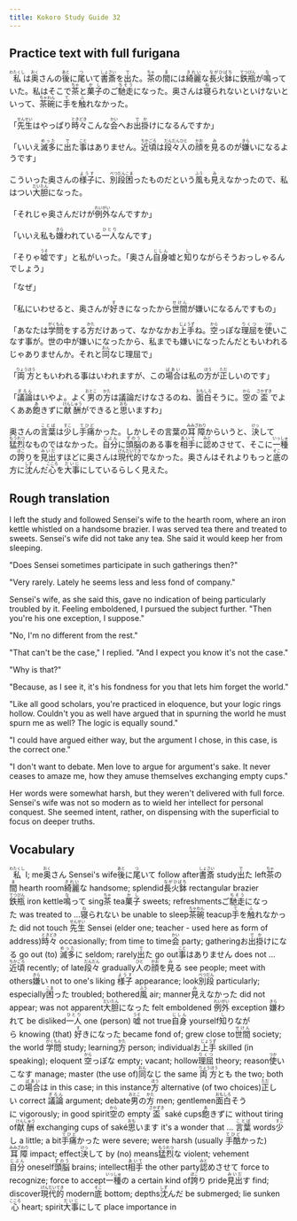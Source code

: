 ```yaml
---
title: Kokoro Study Guide 32
---
```


## Practice text with full furigana

<p>
<ruby><rb>私</rb><rt>わたくし</rt></ruby>は<ruby><rb>奥</rb><rt>おく</rt></ruby>さんの<ruby><rb>後</rb><rt>あと</rt></ruby>に<ruby><rb>尾</rb><rt>つ</rt></ruby>いて<ruby><rb>書斎</rb><rt>しょさい</rt></ruby>を<ruby><rb>出</rb><rt>で</rt></ruby>た。<ruby><rb>茶</rb><rt>ちゃ</rt></ruby>の<ruby><rb>間</rb><rt>ま</rt></ruby>には<ruby><rb>綺麗</rb><rt>きれい</rt></ruby>な<ruby><rb>長火鉢</rb><rt>ながひばち</rt></ruby>に<ruby><rb>鉄瓶</rb><rt>てつびん</rt></ruby>が<ruby><rb>鳴</rb><rt>な</rt></ruby>っていた。私はそこで<ruby><rb>茶</rb><rt>ちゃ</rt></ruby>と<ruby><rb>菓子</rb><rt>かし</rt></ruby>のご<ruby><rb>馳走</rb><rt>ちそう</rt></ruby>になった。奥さんは<ruby><rb>寝</rb><rt>ね</rt></ruby>られないといけないといって、<ruby><rb>茶碗</rb><rt>ちゃわん</rt></ruby>に<ruby><rb>手</rb><rt>て</rt></ruby>を<ruby><rb>触</rb><rt>ふ</rt></ruby>れなかった。
</p>

<p>
「<ruby><rb>先生</rb><rt>せんせい</rt></ruby>はやっぱり<ruby><rb>時々</rb><rt>ときどき</rt></ruby>こんな<ruby><rb>会</rb><rt>かい</rt></ruby>へお<ruby><rb>出掛</rb><rt>でか</rt></ruby>けになるんですか」
</p>

<p>
「いいえ<ruby><rb>滅多</rb><rt>めった</rt></ruby>に<ruby><rb>出</rb><rt>で</rt></ruby>た<ruby><rb>事</rb><rt>こと</rt></ruby>はありません。<ruby><rb>近頃</rb><rt>ちかごろ</rt></ruby>は<ruby><rb>段々</rb><rt>だんだん</rt></ruby><ruby><rb>人</rb><rt>ひと</rt></ruby>の<ruby><rb>顔</rb><rt>かお</rt></ruby>を<ruby><rb>見</rb><rt>み</rt></ruby>るのが<ruby><rb>嫌</rb><rt>きら</rt></ruby>いになるようです」
</p>

<p>
こういった奥さんの<ruby><rb>様子</rb><rt>ようす</rt></ruby>に、<ruby><rb>別段</rb><rt>べつだん</rt></ruby><ruby><rb>困</rb><rt>こま</rt></ruby>ったものだという<ruby><rb>風</rb><rt>ふう</rt></ruby>も<ruby><rb>見</rb><rt>み</rt></ruby>えなかったので、私はつい<ruby><rb>大胆</rb><rt>だいたん</rt></ruby>になった。
</p>

<p>
「それじゃ奥さんだけが<ruby><rb>例外</rb><rt>れいがい</rt></ruby>なんですか」
</p>

<p>
「いいえ私も<ruby><rb>嫌</rb><rt>きら</rt></ruby>われている<ruby><rb>一人</rb><rt>ひとり</rt></ruby>なんです」
</p>

<p>
「そりゃ<ruby><rb>嘘</rb><rt>うそ</rt></ruby>です」と私がいった。「奥さん<ruby><rb>自身</rb><rt>じしん</rt></ruby>嘘と<ruby><rb>知</rb><rt>し</rt></ruby>りながらそうおっしゃるんでしょう」
</p>

「なぜ」

<p>
「私にいわせると、奥さんが<ruby><rb>好</rb><rt>す</rt></ruby>きになったから<ruby><rb>世間</rb><rt>せけん</rt></ruby>が嫌いになるんですもの」
</p>

<p>
「あなたは<ruby><rb>学問</rb><rt>がくもん</rt></ruby>をする<ruby><rb>方</rb><rt>かた</rt></ruby>だけあって、なかなかお<ruby><rb>上手</rb><rt>じょうず</rt></ruby>ね。<ruby><rb>空</rb><rt>から</rt></ruby>っぽな<ruby><rb>理屈</rb><rt>りくつ</rt></ruby>を<ruby><rb>使</rb><rt>つか</rt></ruby>いこなす事が。世の中が嫌いになったから、私までも嫌いになったんだともいわれるじゃありませんか。それと<ruby><rb>同</rb><rt>おん</rt></ruby>なじ理屈で」
</p>

<p>
「<ruby><rb>両方</rb><rt>りょうほう</rt></ruby>ともいわれる事はいわれますが、この<ruby><rb>場合</rb><rt>ばあい</rt></ruby>は私の<ruby><rb>方</rb><rt>ほう</rt></ruby>が<ruby><rb>正</rb><rt>ただ</rt></ruby>しいのです」
</p>

<p>
「<ruby><rb>議論</rb><rt>ぎろん</rt></ruby>はいやよ。よく<ruby><rb>男</rb><rt>おとこ</rt></ruby>の<ruby><rb>方</rb><rt>かた</rt></ruby>は議論だけなさるのね、<ruby><rb>面白</rb><rt>おもしろ</rt></ruby>そうに。<ruby><rb>空</rb><rt>から</rt></ruby>の<ruby><rb>盃</rb><rt>さかずき</rt></ruby>でよくああ<ruby><rb>飽</rb><rt>あ</rt></ruby>きずに<ruby><rb>献酬</rb><rt>けんしゅう</rt></ruby>ができると<ruby><rb>思</rb><rt>おも</rt></ruby>いますわ」
</p>

<p>
奥さんの<ruby><rb>言葉</rb><rt>ことば</rt></ruby>は<ruby><rb>少</rb><rt>すこ</rt></ruby>し<ruby><rb>手痛</rb><rt>てひど</rt></ruby>かった。しかしその言葉の<ruby><rb>耳障</rb><rt>みみざわり</rt></ruby>からいうと、<ruby><rb>決</rb><rt>けっ</rt></ruby>して<ruby><rb>猛烈</rb><rt>もうれつ</rt></ruby>なものではなかった。<ruby><rb>自分</rb><rt>じぶん</rt></ruby>に<ruby><rb>頭脳</rb><rt>ずのう</rt></ruby>のある事を<ruby><rb>相手</rb><rt>あいて</rt></ruby>に<ruby><rb>認</rb><rt>みと</rt></ruby>めさせて、そこに<ruby><rb>一種</rb><rt>いっしゅ</rt></ruby>の<ruby><rb>誇</rb><rt>ほこ</rt></ruby>りを<ruby><rb>見出</rb><rt>みいだ</rt></ruby>すほどに奥さんは<ruby><rb>現代的</rb><rt>げんだいてき</rt></ruby>でなかった。奥さんはそれよりもっと<ruby><rb>底</rb><rt>そこ</rt></ruby>の方に<ruby><rb>沈</rb><rt>しず</rt></ruby>んだ<ruby><rb>心</rb><rt>こころ</rt></ruby>を<ruby><rb>大事</rb><rt>だいじ</rt></ruby>にしているらしく見えた。
</p>


## Rough translation

I left the study and followed Sensei's wife to the hearth room, where an iron kettle whistled on a handsome brazier. I was served tea there and treated to sweets. Sensei's wife did not take any tea. She said it would keep her from sleeping.

"Does Sensei sometimes participate in such gatherings then?"

"Very rarely. Lately he seems less and less fond of company."

Sensei's wife, as she said this, gave no indication of being particularly troubled by it. Feeling emboldened, I pursued the subject further. "Then you're his one exception, I suppose."

"No, I'm no different from the rest."

"That can't be the case," I replied. "And I expect you know it's not the case."

"Why is that?"

"Because, as I see it, it's his fondness for you that lets him forget the world."

"Like all good scholars, you're practiced in eloquence, but your logic rings hollow. Couldn't you as well have argued that in spurning the world he must spurn me as well? The logic is equally sound."

"I could have argued either way, but the argument I chose, in this case, is the correct one."

"I don't want to debate. Men love to argue for argument's sake. It never ceases to amaze me, how they amuse themselves exchanging empty cups."

Her words were somewhat harsh, but they weren't delivered with full force. Sensei's wife was not so modern as to wield her intellect for personal conquest. She seemed intent, rather, on dispensing with the superficial to focus on deeper truths.


## Vocabulary

<p>
<span class="vocabstudy"><ruby><rb>私</rb><rt>わたくし</rt></ruby>&nbsp;I; me</span><span class="vocabstudy"><ruby><rb>奥</rb><rt>おく</rt></ruby>さん&nbsp;Sensei's wife</span><span class="vocabstudy"><ruby><rb>後</rb><rt>あと</rt></ruby>に<ruby><rb>尾</rb><rt>つ</rt></ruby>いて&nbsp;follow after</span><span class="vocabstudy"><ruby><rb>書斎</rb><rt>しょさい</rt></ruby>&nbsp;study</span><span class="vocabstudy"><ruby><rb>出</rb><rt>で</rt></ruby>た&nbsp;left</span><span class="vocabstudy"><ruby><rb>茶</rb><rt>ちゃ</rt></ruby>の<ruby><rb>間</rb><rt>ま</rt></ruby>&nbsp;hearth room</span><span class="vocabstudy"><ruby><rb>綺麗</rb><rt>きれい</rt></ruby>な&nbsp;handsome; splendid</span><span class="vocabstudy"><ruby><rb>長火鉢</rb><rt>ながひばち</rt></ruby>&nbsp;rectangular brazier</span><span class="vocabstudy"><ruby><rb>鉄瓶</rb><rt>てつびん</rt></ruby>&nbsp;iron kettle</span><span class="vocabstudy"><ruby><rb>鳴</rb><rt>な</rt></ruby>って&nbsp;sing</span><span class="vocabstudy"><ruby><rb>茶</rb><rt>ちゃ</rt></ruby>&nbsp;tea</span><span class="vocabstudy"><ruby><rb>菓子</rb><rt>かし</rt></ruby>&nbsp;sweets; refreshments</span><span class="vocabstudy">ご<ruby><rb>馳走</rb><rt>ちそう</rt></ruby>になった&nbsp;was treated to ...</span><span class="vocabstudy"><ruby><rb>寝</rb><rt>ね</rt></ruby>られない&nbsp;be unable to sleep</span><span class="vocabstudy"><ruby><rb>茶碗</rb><rt>ちゃわん</rt></ruby>&nbsp;teacup</span><span class="vocabstudy"><ruby><rb>手</rb><rt>て</rt></ruby>を<ruby><rb>触</rb><rt>ふ</rt></ruby>れなかった&nbsp;did not touch</span>
<span class="vocabstudy"><ruby><rb>先生</rb><rt>せんせい</rt></ruby>&nbsp;Sensei (elder one; teacher - used here as form of address)</span><span class="vocabstudy"><ruby><rb>時々</rb><rt>ときどき</rt></ruby>&nbsp;occasionally; from time to time</span><span class="vocabstudy"><ruby><rb>会</rb><rt>かい</rt></ruby>&nbsp;party; gathering</span><span class="vocabstudy">お<ruby><rb>出掛</rb><rt>でか</rt></ruby>けになる&nbsp;go out (to)</span>
<span class="vocabstudy"><ruby><rb>滅多</rb><rt>めった</rt></ruby>に&nbsp;seldom; rarely</span><span class="vocabstudy"><ruby><rb>出</rb><rt>で</rt></ruby>た&nbsp;go out</span><span class="vocabstudy"><ruby><rb>事</rb><rt>こと</rt></ruby>はありません&nbsp;does not ...</span><span class="vocabstudy"><ruby><rb>近頃</rb><rt>ちかごろ</rt></ruby>&nbsp;recently; of late</span><span class="vocabstudy"><ruby><rb>段々</rb><rt>だんだん</rt></ruby>&nbsp;gradually</span><span class="vocabstudy"><ruby><rb>人</rb><rt>ひと</rt></ruby>の<ruby><rb>顔</rb><rt>かお</rt></ruby>を<ruby><rb>見</rb><rt>み</rt></ruby>る&nbsp;see people; meet with others</span><span class="vocabstudy"><ruby><rb>嫌</rb><rt>きら</rt></ruby>い&nbsp;not to one's liking</span>
<span class="vocabstudy"><ruby><rb>様子</rb><rt>ようす</rt></ruby>&nbsp;appearance; look</span><span class="vocabstudy"><ruby><rb>別段</rb><rt>べつだん</rt></ruby>&nbsp;particularly; especially</span><span class="vocabstudy"><ruby><rb>困</rb><rt>こま</rt></ruby>った&nbsp;troubled; bothered</span><span class="vocabstudy"><ruby><rb>風</rb><rt>ふう</rt></ruby>&nbsp;air; manner</span><span class="vocabstudy"><ruby><rb>見</rb><rt>み</rt></ruby>えなかった&nbsp;did not appear; was not apparent</span><span class="vocabstudy"><ruby><rb>大胆</rb><rt>だいたん</rt></ruby>になった&nbsp;felt emboldened</span>
<span class="vocabstudy"><ruby><rb>例外</rb><rt>れいがい</rt></ruby>&nbsp;exception</span>
<span class="vocabstudy"><ruby><rb>嫌</rb><rt>きら</rt></ruby>われて&nbsp;be disliked</span><span class="vocabstudy"><ruby><rb>一人</rb><rt>ひとり</rt></ruby>&nbsp;one (person)</span>
<span class="vocabstudy"><ruby><rb>嘘</rb><rt>うそ</rt></ruby>&nbsp;not true</span><span class="vocabstudy"><ruby><rb>自身</rb><rt>じしん</rt></ruby>&nbsp;yourself</span><span class="vocabstudy"><ruby><rb>知</rb><rt>し</rt></ruby>りながら&nbsp;knowing (that)</span>
<span class="vocabstudy"><ruby><rb>好</rb><rt>す</rt></ruby>きになった&nbsp;became fond of; grew close to</span><span class="vocabstudy"><ruby><rb>世間</rb><rt>せけん</rt></ruby>&nbsp;society; the world</span>
<span class="vocabstudy"><ruby><rb>学問</rb><rt>がくもん</rt></ruby>&nbsp;study; learning</span><span class="vocabstudy"><ruby><rb>方</rb><rt>かた</rt></ruby>&nbsp;person; individual</span><span class="vocabstudy">お<ruby><rb>上手</rb><rt>じょうず</rt></ruby>&nbsp;skilled (in speaking); eloquent </span><span class="vocabstudy"><ruby><rb>空</rb><rt>から</rt></ruby>っぽな&nbsp;empty; vacant; hollow</span><span class="vocabstudy"><ruby><rb>理屈</rb><rt>りくつ</rt></ruby>&nbsp;theory; reason</span><span class="vocabstudy"><ruby><rb>使</rb><rt>つか</rt></ruby>いこなす&nbsp;manage; master (the use of)</span><span class="vocabstudy"><ruby><rb>同</rb><rt>おん</rt></ruby>なじ&nbsp;the same</span>
<span class="vocabstudy"><ruby><rb>両方</rb><rt>りょうほう</rt></ruby>とも&nbsp;the two; both</span><span class="vocabstudy">この<ruby><rb>場合</rb><rt>ばあい</rt></ruby>は&nbsp;in this case; in this instance</span><span class="vocabstudy"><ruby><rb>方</rb><rt>ほう</rt></ruby>&nbsp;alternative (of two choices)</span><span class="vocabstudy"><ruby><rb>正</rb><rt>ただ</rt></ruby>しい&nbsp;correct</span>
<span class="vocabstudy"><ruby><rb>議論</rb><rt>ぎろん</rt></ruby>&nbsp;argument; debate</span><span class="vocabstudy"><ruby><rb>男</rb><rt>おとこ</rt></ruby>の<ruby><rb>方</rb><rt>かた</rt></ruby>&nbsp;men; gentlemen</span><span class="vocabstudy"><ruby><rb>面白</rb><rt>おもしろ</rt></ruby>そうに&nbsp;vigorously; in good spirit</span><span class="vocabstudy"><ruby><rb>空</rb><rt>から</rt></ruby>の&nbsp;empty</span><span class="vocabstudy"><ruby><rb>盃</rb><rt>さかずき</rt></ruby>&nbsp;saké cups</span><span class="vocabstudy"><ruby><rb>飽</rb><rt>あ</rt></ruby>きずに&nbsp;without tiring of</span><span class="vocabstudy"><ruby><rb>献酬</rb><rt>けんしゅう</rt></ruby>&nbsp;exchanging cups of saké</span><span class="vocabstudy"><ruby><rb>思</rb><rt>おも</rt></ruby>います&nbsp;it's a wonder that ...</span>
<span class="vocabstudy"><ruby><rb>言葉</rb><rt>ことば</rt></ruby>&nbsp;words</span><span class="vocabstudy"><ruby><rb>少</rb><rt>すこ</rt></ruby>し&nbsp;a little; a bit</span><span class="vocabstudy"><ruby><rb>手痛</rb><rt>てひど</rt></ruby>かった&nbsp;were severe; were harsh (usually <ruby><rb>手酷</rb><rt>てひど</rt></ruby>かった)</span><span class="vocabstudy"><ruby><rb>耳障</rb><rt>みみざわり</rt></ruby>&nbsp;impact; effect</span><span class="vocabstudy"><ruby><rb>決</rb><rt>けっ</rt></ruby>して&nbsp;by (no) means</span><span class="vocabstudy"><ruby><rb>猛烈</rb><rt>もうれつ</rt></ruby>な&nbsp;violent; vehement</span><span class="vocabstudy"><ruby><rb>自分</rb><rt>じぶん</rt></ruby>&nbsp;oneself</span><span class="vocabstudy"><ruby><rb>頭脳</rb><rt>ずのう</rt></ruby>&nbsp;brains; intellect</span><span class="vocabstudy"><ruby><rb>相手</rb><rt>あいて</rt></ruby>&nbsp;the other party</span><span class="vocabstudy"><ruby><rb>認</rb><rt>みと</rt></ruby>めさせて&nbsp;force to recognize; force to accept</span><span class="vocabstudy"><ruby><rb>一種</rb><rt>いっしゅ</rt></ruby>の&nbsp;a certain kind of</span><span class="vocabstudy"><ruby><rb>誇</rb><rt>ほこ</rt></ruby>り&nbsp;pride</span><span class="vocabstudy"><ruby><rb>見出</rb><rt>みいだ</rt></ruby>す&nbsp;find; discover</span><span class="vocabstudy"><ruby><rb>現代的</rb><rt>げんだいてき</rt></ruby>&nbsp;modern</span><span class="vocabstudy"><ruby><rb>底</rb><rt>そこ</rt></ruby>&nbsp;bottom; depths</span><span class="vocabstudy"><ruby><rb>沈</rb><rt>しず</rt></ruby>んだ&nbsp;be submerged; lie sunken</span><span class="vocabstudy"><ruby><rb>心</rb><rt>こころ</rt></ruby>&nbsp;heart; spirit</span><span class="vocabstudy"><ruby><rb>大事</rb><rt>だいじ</rt></ruby>にして&nbsp;place importance in</span>
</p>

